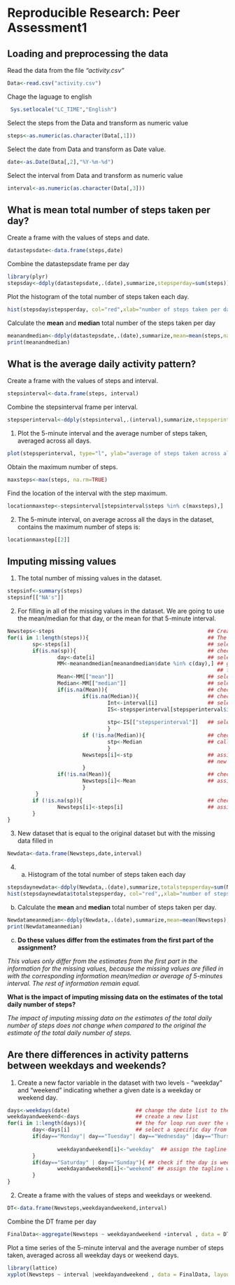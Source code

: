 # Reproducible Research: Peer Assessment1

## Loading and preprocessing the data
Read the data from the file *"activity.csv"*
```r
Data<-read.csv("activity.csv")
```
Chage the laguage to english
```r
 Sys.setlocale("LC_TIME","English")
````

Select the steps from the Data and transform as numeric value
```r
steps<-as.numeric(as.character(Data[,1]))
```
Select the date from Data and transform as Date value.
```r
date<-as.Date(Data[,2],"%Y-%m-%d")
```
Select the interval from Data and transform as numeric value
```r
interval<-as.numeric(as.character(Data[,3]))
```




## What is mean total number of steps taken per day?

Create a frame with the values of steps and date.
```r
datastepsdate<-data.frame(steps,date)
```

Combine the datastepsdate frame per day
```r
library(plyr)
stepsday<-ddply(datastepsdate,.(date),summarize,stepsperday=sum(steps))
```

Plot the histogram of the total number of steps taken each day.
```r
hist(stepsday$stepsperday, col="red",xlab="number of steps taken per day", main="Histogram of steps taken per day")
```

Calculate the **mean**  and **median** total number of the steps taken per day
```r
meanandmedian<-ddply(datastepsdate,.(date),summarize,mean=mean(steps,na.rm=TRUE),median=median(steps, na.rm=TRUE))
print(meanandmedian)
```

## What is the average daily activity pattern?

Create a frame with the values of steps and interval.
```r
stepsinterval<-data.frame(steps, interval)
```

Combine the stepsinterval frame per interval.
```r
stepsperinterval<-ddply(stepsinterval,.(interval),summarize,stepsperinterval=mean(steps,na.rm=TRUE))
```

1. Plot the 5-minute interval and the average number of steps taken, averaged across all days.

```r
plot(stepsperinterval, type="l", ylab="average of steps taken across all days")
```

Obtain the maximum number of steps.
```r
maxsteps<-max(steps, na.rm=TRUE)
```
Find the location of the interval with the step maximum.
```r
locationmaxstep<-stepsinterval[stepsinterval$steps %in% c(maxsteps),]
```

2. The 5-minute interval, on average across all the days in the dataset, contains the maximum number of steps is:
```r
locationmaxstep[[2]]
```


## Imputing missing values

1. The total number of missing values in the dataset.
```r
stepsinf<-summary(steps)
stepsinf[["NA's"]]
```

2. For filling in all of the missing values in the dataset. We are going to use the mean/median for that day, or the mean for that 5-minute interval.

```r
Newsteps<-steps                                                 ## Create a new list of steps
for(i in 1:length(steps)){                                      ## The for loop run over the list of steps
        sp<-steps[i]                                            ## select a specific number of steps from the list
        if(is.na(sp)){                                          ## check if the speci number is NA
                day<-date[i]                                    ## select the date from that specific number
                MM<-meanandmedian[meanandmedian$date %in% c(day),] ## give the value of mean and median
                                                                   ## for the specific date
                Mean<-MM[["mean"]]                              ## select the mean value for the specific date
                Median<-MM[["median"]]                          ## select the median value for the specific date
                if(is.na(Mean)){                                ## check if the mean is NA
                        if(is.na(Median)){                      ## check if the median is NA
                                Int<-interval[i]                ## select the interval from that specific number
                                IS<-stepsperinterval[stepsperinterval$interval %in% c(Int),] ##give the value of
                                                                                             ## average of interval
                                stp<-IS[["stepsperinterval"]]   ## select the steps per interterval for that interval
                                }
                        if (!is.na(Median)){                    ## check if the median is not NA.
                                stp<-Median                     ## call stp the median value. 
                                }
                        Newsteps[i]<-stp                        ## assigne the value stp(stepsperinterval/median) to
                                                                ## new steps list
                        }
                if(!is.na(Mean)){                               ## check if the mean is not NA.
                        Newsteps[i]<-Mean                       ## assigne the value of mean to the new steps list
                        }
         }
        if (!is.na(sp)){                                        ## check if the specific step value is not NA.
                Newsteps[i]<-steps[i]                           ## assigne the value of specific to the new list
        }
}
```
3. New dataset that is equal to the original dataset but with the missing data filled in

```r
Newdata<-data.frame(Newsteps,date,interval)
```

4. a. Histogram of the total number of steps taken each day
```r
stepsdaynewdata<-ddply(Newdata,.(date),summarize,totalstepsperday=sum(Newsteps))
hist(stepsdaynewdata$totalstepsperday, col="red",,xlab="number of steps taken per day", main="Histogram of steps taken per day without NA's")
```
   
   b. Calculate the **mean** and **median** total number of steps taken per day. 
```r
Newdatameanmedian<-ddply(Newdata,.(date),summarize,mean=mean(Newsteps),median=median(Newsteps))
print(Newdatameanmedian)
```
   
   c. **Do these values differ from the estimates from the first part of the assignment?**
   
*This values only differ from the estimates from the first part in the information for the missing values, because the missing values are filled in with the corresponding information mean/median or average of 5-minutes interval. The rest of information remain equal.* 

   **What is the impact of imputing missing data on the estimates of the total daily number of steps?**
      
*The impact of imputing missing data on the estimates of the total daily number of steps does not change when compared to the original the estimate of the total daily number of steps.*
           


## Are there differences in activity patterns between weekdays and weekends?

1. Create a new factor variable in the dataset with two levels - "weekday" and "weekend" indicating whether a given date is a weekday or weekend day.
```r
days<-weekdays(date)                     ## change the date list to the names of weekday
weekdayandweekend<-days                  ## create a new list
for(i in 1:length(days)){                ## the for loop run over the days of the new list
        day<-days[i]                     ## select a specific day from the new list
        if(day=="Monday"| day=="Tuesday"| day=="Wednesday" |day=="Thursday" | day=="Friday"){ ##check if the day is
                                                                                              ##weekday
                weekdayandweekend[i]<-"weekday"  ## assign the tagline weekday to the day
        }
        if(day=="Saturday" | day=="Sunday"){ ## check if the day is weekend
                weekdayandweekend[i]<-"weekend" ## assign the tagline weekend to the day
        }
}
```
2. Create a frame with the values of steps and weekdays or weekend.
```r
DT<-data.frame(Newsteps,weekdayandweekend,interval)
```

Combine the DT frame per day
```r
FinalData<-aggregate(Newsteps ~ weekdayandweekend +interval , data = DT, mean)
```

Plot a time series of the 5-minute interval and the average number of steps taken, averaged across all weekday days or weekend days.
```r
library(lattice)
xyplot(Newsteps ~ interval |weekdayandweekend , data = FinalData, layout = c(1,2),type="l", ylab="Number of steps", xlab="Interval")
```